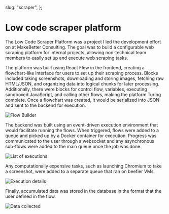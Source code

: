 
  slug: "scraper",
};

# Low code scraper platform

The Low Code Scraper Platform was a project I led the development effort on at MakeBetter Consulting. The goal was to build a configurable web scraping platform for internal projects, allowing non-technical team members to easily set up and execute web scraping tasks.

The platform was built using React Flow in the frontend, creating a flowchart-like interface for users to set up their scraping process. Blocks included taking screenshots, downloading and storing images, fetching raw HTML/JSON, and organizing data into logical chunks for later processing. Additionally, there were blocks for control flow, variables, executing sandboxed JavaScript, and calling other flows, making the platform Turing complete. Once a flowchart was created, it would be serialized into JSON and sent to the backend for execution.

![Flow Builder](/img/scraper-1.png)

The backend was built using an event-driven execution environment that would facilitate running the flows. When triggered, flows were added to a queue and picked up by a Docker container for execution. Progress was communicated to the user through a websocket and any asynchronous sub-flows were added to the main queue once the job was done.

![List of executions](/img/scraper-2.png)

Any computationally expensive tasks, such as launching Chromium to take a screenshot, were added to a separate queue that ran on beefier VMs.

![Execution details](/img/scraper-3.png)

Finally, accumulated data was stored in the database in the format that the user defined in the flow.

![Data collected](/img/scraper-4.png)


